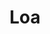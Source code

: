 ---
title: "Loa"
slug: "loa"
arcana: "Hermit"

image: "./.jpg"

phys: ""
gun: ""
fire: ""
ice: ""
elec: ""
wind: ""
psy: ""
nuke: ""
bless: ""
curse: ""
---